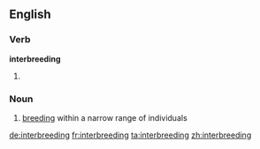 ==English==

===Verb===
'''interbreeding'''

# {{present participle of|interbreed}}

===Noun===
{{en-noun|-}}

# [[breeding]] within a narrow range of individuals

[[de:interbreeding]]
[[fr:interbreeding]]
[[ta:interbreeding]]
[[zh:interbreeding]]